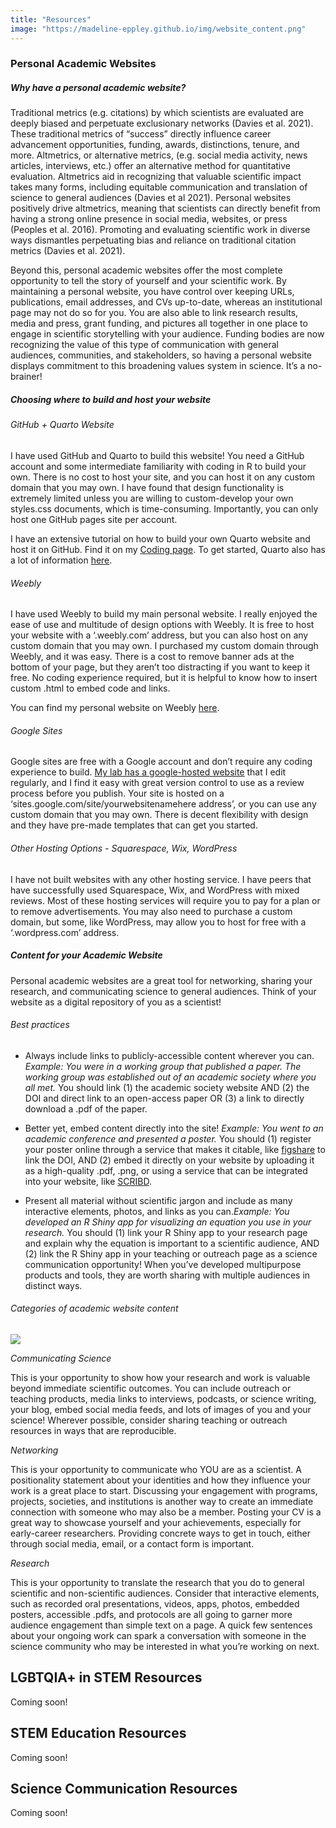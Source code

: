 ```yaml
---
title: "Resources"
image: "https://madeline-eppley.github.io/img/website_content.png"
---
```


### Personal Academic Websites
##### Why have a personal academic website? 

Traditional metrics (e.g. citations) by which scientists are evaluated are deeply biased and perpetuate exclusionary networks (Davies et al. 2021). These traditional metrics of "success" directly influence career advancement opportunities, funding, awards, distinctions, tenure, and more. Altmetrics, or alternative metrics, (e.g. social media activity, news articles, interviews, etc.) offer an alternative method for quantitative evaluation. Altmetrics aid in recognizing that valuable scientific impact takes many forms, including equitable communication and translation of science to general audiences (Davies et al 2021). Personal websites positively drive altmetrics, meaning that scientists can directly benefit from having a strong online presence in social media, websites, or press (Peoples et al. 2016). Promoting and evaluating scientific work in diverse ways dismantles perpetuating bias and reliance on traditional citation metrics (Davies et al. 2021). 

Beyond this, personal academic websites offer the most complete opportunity to tell the story of yourself and your scientific work. By maintaining a personal website, you have control over keeping URLs, publications, email addresses, and CVs up-to-date, whereas an institutional page may not do so for you. You are also able to link research results, media and press, grant funding, and pictures all together in one place to engage in scientific storytelling with your audience. Funding bodies are now recognizing the value of this type of communication with general audiences, communities, and stakeholders, so having a personal website displays commitment to this broadening values system in science. It's a no-brainer!


##### Choosing where to build and host your website

###### *GitHub + Quarto Website*

I have used GitHub and Quarto to build this website! You need a GitHub account and some intermediate familiarity with coding in R to build your own. There is no cost to host your site, and you can host it on any custom domain that you may own. I have found that design functionality is extremely limited unless you are willing to custom-develop your own styles.css documents, which is time-consuming. Importantly, you can only host one GitHub pages site per account. 

I have an extensive tutorial on how to build your own Quarto website and host it on GitHub. Find it on my [Coding page](https://madeline-eppley.github.io/coding.html#creating-a-quarto-website-with-github). To get started, Quarto also has a lot of information [here](https://quarto.org/docs/websites/).

###### *Weebly*

I have used Weebly to build my main personal website. I really enjoyed the ease of use and multitude of design options with Weebly. It is free to host your website with a '.weebly.com' address, but you can also host on any custom domain that you may own. I purchased my custom domain through Weebly, and it was easy. There is a cost to remove banner ads at the bottom of your page, but they aren't too distracting if you want to keep it free. No coding experience required, but it is helpful to know how to insert custom .html to embed code and links. 

You can find my personal website on Weebly [here](https://www.madeline-eppley.com).

###### *Google Sites*

Google sites are free with a Google account and don't require any coding experience to build. [My lab has a google-hosted website](https://sites.google.com/site/katielotterhos/home) that I edit regularly, and I find it easy with great version control to use as a review process before you publish. Your site is hosted on a 'sites.google.com/site/yourwebsitenamehere address', or you can use any custom domain that you may own. There is decent flexibility with design and they have pre-made templates that can get you started.

###### *Other Hosting Options - Squarespace, Wix, WordPress*

I have not built websites with any other hosting service. I have peers that have successfully used Squarespace, Wix, and WordPress with mixed reviews. Most of these hosting services will require you to pay for a plan or to remove advertisements. You may also need to purchase a custom domain, but some, like WordPress, may allow you to host for free with a '.wordpress.com' address.  

##### Content for your Academic Website
Personal academic websites are a great tool for networking, sharing your research, and communicating science to general audiences. Think of your website as a digital repository of you as a scientist! 

###### Best practices

- Always include links to publicly-accessible content wherever you can. *Example: You were in a working group that published a paper. The working group was established out of an academic society where you all met.* You should link (1) the academic society website AND (2) the DOI and direct link to an open-access paper OR (3) a link to directly download a .pdf of the paper.

- Better yet, embed content directly into the site! *Example: You went to an academic conference and presented a poster.* You should (1) register your poster online through a service that makes it citable, like [figshare](https://knowledge.figshare.com/about) to link the DOI, AND (2) embed it directly on your website by uploading it as a high-quality .pdf, .png, or using a service that can be integrated into your website, like [SCRIBD](https://www.scribd.com/).

- Present all material without scientific jargon and include as many interactive elements, photos, and links as you can.*Example: You developed an R Shiny app for visualizing an equation you use in your research.* You should (1) link your R Shiny app to your research page and explain why the equation is important to a scientific audience, AND (2) link the R Shiny app in your teaching or outreach page as a science communication opportunity! When you've developed multipurpose products and tools, they are worth sharing with multiple audiences in distinct ways.

###### Categories of academic website content

![](img/website_content.png){fig-alt="Academic website content has three main categories: Research, Science Communication, and Networking"}

*Communicating Science*

This is your opportunity to show how your research and work is valuable beyond immediate scientific outcomes. You can include outreach or teaching products, media links to interviews, podcasts, or science writing, your blog, embed social media feeds, and lots of images of you and your science! Wherever possible, consider sharing teaching or outreach resources in ways that are reproducible.

*Networking*

This is your opportunity to communicate who YOU are as a scientist. A positionality statement about your identities and how they influence your work is a great place to start. Discussing your engagement with programs, projects, societies, and institutions is another way to create an immediate connection with someone who may also be a member. Posting your CV is a great way to showcase yourself and your achievements, especially for early-career researchers. Providing concrete ways to get in touch, either through social media, email, or a contact form is important. 


*Research*

This is your opportunity to translate the research that you do to general scientific and non-scientific audiences. Consider that interactive elements, such as recorded oral presentations, videos, apps, photos, embedded posters, accessible .pdfs, and protocols are all going to garner more audience engagement than simple text on a page. A quick few sentences about your ongoing work can spark a conversation with someone in the science community who may be interested in what you're working on next. 


## LGBTQIA+ in STEM Resources
Coming soon!

## STEM Education Resources
Coming soon!

## Science Communication Resources
Coming soon!
